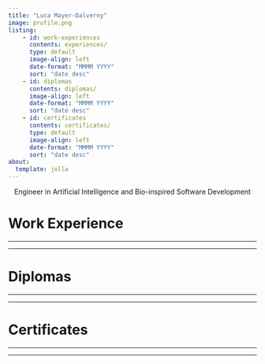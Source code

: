 ```yaml
---
title: "Luca Mayer-Dalverny"
image: profile.png
listing:
    - id: work-experiences
      contents: experiences/
      type: default
      image-align: left
      date-format: "MMMM YYYY"
      sort: "date desc"
    - id: diplomas
      contents: diplomas/
      image-align: left
      date-format: "MMMM YYYY"
      sort: "date desc"
    - id: certificates
      contents: certificates/
      type: default
      image-align: left
      date-format: "MMMM YYYY"
      sort: "date desc"
about:
  template: jolla
---
```


```{=html}
<style>
    div.quarto-post .thumbnail img
    {
        width: 50%;
    }

    .quarto-listing
    {
        text-align: left;
    }

    .centered
    {
        text-align: center;
    }
</style>
```

:::{.centered}

Engineer in Artificial Intelligence and Bio-inspired Software Development

:::

:::{.panel-tabset}

# Work Experience

---

:::{#work-experiences}
:::

---

# Diplomas

---

:::{#diplomas}
:::

---

# Certificates

---

:::{#certificates}
:::

---

:::
